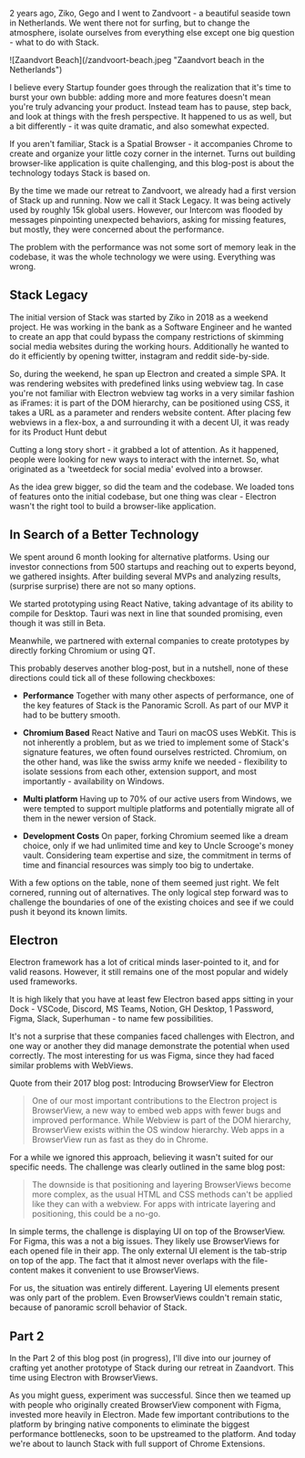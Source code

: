 
2 years ago, Ziko, Gego and I went to Zandvoort - a beautiful seaside town in Netherlands. We went there not for surfing, but to change the atmosphere, isolate ourselves from everything else except one big question - what to do with Stack.

<Side>
![Zaandvort Beach](/zandvoort-beach.jpeg "Zaandvort beach in the Netherlands")
</Side>

I believe every Startup founder goes through the realization that it's time to burst your own bubble: adding more and more features doesn't mean you're truly advancing your product. Instead team has to pause, step back, and look at things with the fresh perspective. It happened to us as well, but a bit differently - it was quite dramatic, and also somewhat expected.



If you aren't familiar, Stack is a Spatial Browser - it accompanies Chrome to create and organize your little cozy corner in the internet. Turns out building browser-like application is quite challenging, and this blog-post is about the technology todays Stack is based on.


By the time we made our retreat to Zandvoort, we already had a first version of Stack up and running. Now we call it Stack Legacy. It was being actively used by roughly 15k global users. However, our Intercom was flooded by messages pinpointing unexpected behaviors, asking for missing features, but mostly, they were concerned about the performance. 

The problem with the performance was not some sort of memory leak in the codebase, it was the whole technology we were using. Everything was wrong.

## Stack Legacy


The initial version of Stack was started by Ziko in 2018 as a weekend project. He was working in the bank as a Software Engineer and he wanted to create an app that could bypass the company restrictions of skimming social media websites during the working hours. Additionally he wanted to do it efficiently by opening twitter, instagram and reddit side-by-side.

So, during the weekend, he span up Electron and created a simple SPA. It was rendering websites with predefined links using webview tag. In case you're not familiar with Electron webview tag works in a very similar fashion as iFrames: it is part of the DOM hierarchy, can be positioned using CSS, it takes a URL as a parameter and renders website content. After placing few webviews in a flex-box, a and surrounding it with a decent UI, it was ready for its Product Hunt debut

Cutting a long story short - it grabbed a lot of attention. As it happened, people were looking for new ways to interact with the internet. So, what originated as a 'tweetdeck for social media' evolved into a browser.

As the idea grew bigger, so did the team and the codebase. We loaded tons of features onto the initial codebase, but one thing was clear - Electron wasn't the right tool to build a browser-like application.

## In Search of a Better Technology

We spent around 6 month looking for alternative platforms. Using our investor connections from 500 startups and reaching out to experts beyond, we gathered insights. After building several MVPs and analyzing results, (surprise surprise) there are not so many options.

We started prototyping using React Native, taking advantage of its ability to compile for Desktop. Tauri was next in line that sounded promising, even though it was still in Beta.

Meanwhile, we partnered with external companies to create prototypes by directly forking Chromium or using QT.

This probably deserves another blog-post, but in a nutshell, none of these directions could tick all of these following checkboxes:


* **Performance**
Together with many other aspects of performance, one of the key features of Stack is the Panoramic Scroll. As part of our MVP it had to be buttery smooth.

* **Chromium Based**
React Native and Tauri on macOS uses WebKit. This is not inherently a problem, but as we tried to implement some of Stack's signature features, we often found ourselves restricted. Chromium, on the other hand, was like the swiss army knife we needed - flexibility to isolate sessions from each other, extension support, and most importantly - availability on Windows.

* **Multi platform**
Having up to 70% of our active users from Windows, we were tempted to support multiple platforms and potentially migrate all of them in the newer version of Stack.  

* **Development Costs**
On paper, forking Chromium seemed like a dream choice, only if we had unlimited time and key to Uncle Scrooge's money vault. Considering team expertise and size, the commitment in terms of time and financial resources was simply too big to undertake.


With a few options on the table, none of them seemed just right. We felt cornered, running out of alternatives. The only logical step forward was to challenge the boundaries of one of the existing choices and see if we could push it beyond its known limits.


## Electron

Electron framework has a lot of critical minds laser-pointed to it, and for valid reasons. However, it still remains one of the most popular and widely used frameworks.

It is high likely that you have at least few Electron based apps  sitting in your Dock - VSCode, Discord, MS Teams, Notion, GH Desktop, 1 Password, Figma, Slack, Superhuman - to name few possibilities.

It's not a surprise that these companies faced challenges with Electron, and one way or another they did manage demonstrate the potential when used correctly. The most interesting for us was Figma, since they had faced similar problems with WebViews.

Quote from their 2017 blog post: Introducing BrowserView for Electron


> One of our most important contributions to the Electron project is BrowserView, a new way to embed web apps with fewer bugs and improved performance. While Webview is part of the DOM hierarchy, BrowserView exists within the OS window hierarchy. Web apps in a BrowserView run as fast as they do in Chrome.

For a while we ignored this approach, believing it wasn't suited for our specific needs. The challenge was clearly outlined in the same blog post:

> The downside is that positioning and layering BrowserViews become more complex, as the usual HTML and CSS methods can't be applied like they can with a webview. For apps with intricate layering and positioning, this could be a no-go.

In simple terms, the challenge is displaying UI on top of the BrowserView. For Figma, this was a not a big issues. They likely use BrowserViews for each opened file in their app. The only external UI element is the tab-strip on top of the app. The fact that it almost never overlaps with the file-content makes it convenient to use BrowserViews.

For us, the situation was entirely different. Layering UI elements present was only part of the problem. Even BrowserViews  couldn't remain static, because of panoramic scroll behavior of Stack.

## Part 2

In the Part 2 of this blog post (in progress), I'll dive into our journey of crafting yet another prototype of Stack during our retreat in Zaandvort. This time using Electron with BrowserViews. 

As you might guess, experiment was successful. Since then we teamed up with people who originally created BrowserView component with Figma, invested more heavily in Electron. Made few important contributions to the platform by bringing native components to eliminate the biggest performance bottlenecks, soon to be upstreamed to the platform. And today we're about to launch Stack with full support of Chrome Extensions.
